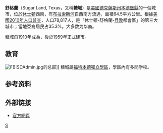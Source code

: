 {{not|蘇格蘭}}
{{Link style|time=2015-12-12T04:12:54+00:00}}
{{noteTA
|T=zh-cn:舒格兰; zh-tw:舒格蘭; zh-hk:舒格蘭;
|1=zh-cn:舒格兰; zh-tw:舒格蘭; zh-hk:舒格蘭;
|2=zh-cn:休斯敦; zh-tw:休士頓; zh-hk:侯斯頓;
}}

{{coord|29|35|58|N|95|36|51|W|display=title}}
<!--[[File:TXMap-doton-SugarLand.PNG|right]]-->
{{Infobox Settlement
|official_name            = City of Sugar Land
|settlement_type          = [[城市|城市]]
|nickname                 = The Land of Sugar
|motto                    = 

<!-- Images -->
|image_skyline            = 
|imagesize                = 
|image_caption            = 
|image_flag               = 
|image_seal               = 

<!-- Maps -->
|image_map                = TXMap-doton-SugarLand.PNG
|mapsize                  = 250x200px
|map_caption              = Location of Sugar Land, Texas
|image_map1               = FortBend County Sugarland.svg
|mapsize1                 = 250px
|map_caption1             = 

<!-- Location -->
|subdivision_type         = [[:en:List_of_countries|國家]]
|subdivision_name         = [[美利堅合眾國|美利堅合眾國]]
|subdivision_type1        = [[:en:Political_divisions_of_the_United_States|州名]]
|subdivision_name1        = [[德克薩斯州|德州]]
|subdivision_type2        = [[:en:List_of_counties_in_Texas|城市]]
|subdivision_name2        = [[:en:Fort_Bend_County,_Texas|Fort Bend]]

<!-- Government -->
|government_footnotes     = 
|government_type          = 
|leader_title             = 
|leader_name              = 
|leader_title1            = 
|leader_name1             = 
|established_title        = 
|established_date         = 

<!-- Area -->
|unit_pref  =  Imperial
|area_footnotes           = 
|area_magnitude           = 
|area_total_km2           = 64.5
|area_land_km2            = 62.4
|area_water_km2           = 2.2
|area_total_sq_mi         = 24.9
|area_land_sq_mi          = 24.1
|area_water_sq_mi         = 0.8

<!-- Population -->
|population_as_of         = 2006
|population_footnotes     = 
|population_total         = 79943
|population_density_km2   = 1015.1
|population_density_sq_mi = 2629.1

<!-- General information -->
|timezone                 = [[North_American_Central_Time_Zone|Central (CST)]]
|utc_offset               = -6
|timezone_DST             = CDT
|utc_offset_DST           = -5
|elevation_footnotes      = 
|elevation_m              = 23
|elevation_ft             = 75
|latd = 29 |latm = 35 |lats = 58 |latNS = N
|longd = 95 |longm = 36 |longs = 51 |longEW = W

<!-- Area/postal codes & others -->
|postal_code_type         = [[ZIP_code|ZIP code]]s
|postal_code              = 77478-79, 77487, 77496, and 77498
|area_code                = Mostly [[Area_code_281|281]] also 713 and 832
|blank_name               = [[Federal_Information_Processing_Standard|FIPS code]]
|blank_info               = 48-70808{{GR|2}}
|blank1_name              = [[Geographic_Names_Information_System|GNIS]] feature ID
|blank1_info              = 1348034{{GR|3}}
|website                  = 
|footnotes                = 
}}
'''舒格蘭'''（Sugar Land, Texas，又稱'''糖城'''）是[[美國|美國]][[德克薩斯州|德克薩斯州]][[本德堡縣_(德克薩斯州)|本德堡縣]]的一個城市，位於[[休士頓|休士頓]]西南，有[[布拉索斯河|布拉索斯河]]自西南方流過，面積64.5平方公里。根據[[美國2010年人口普查|美國2010年人口普查]]，人口78,817人，是「休士頓-舒格蘭-[[貝敦_(德克薩斯州)|貝敦]]都會區」的第三大城市；當地亞裔居民占35.3%，大多数为华裔。

糖城自1910年成為{{link-en|公司鎮|Company town}}，後於1959年正式建市。

==教育==
[[File:FBISDAdmin.jpg|thumb]]的总部]]
糖城屬[[福特本德獨立學區|福特本德獨立學區]]，學區內有多間学校。

==参考资料==
{{Reflist}}

== 外部链接 ==
* [http://www.sugarlandtx.gov/ 官方網頁] {{Wayback|url=http://www.sugarlandtx.gov/ |date=20101230014526 }}

[[Category:得克萨斯州城市|S]]